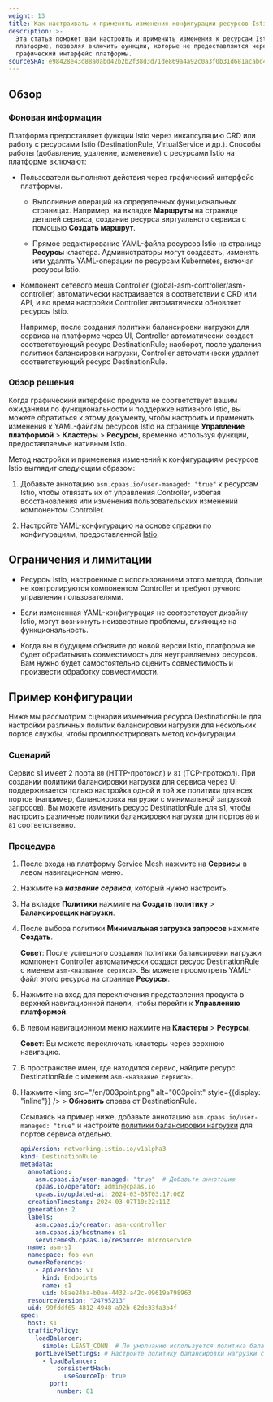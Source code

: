 ```yaml
---
weight: 13
title: Как настраивать и применять изменения конфигурации ресурсов Istio?
description: >-
  Эта статья поможет вам настроить и применить изменения к ресурсам Istio на
  платформе, позволяя включить функции, которые не предоставляются через
  графический интерфейс платформы.
sourceSHA: e98428e43d88a0abd42b2b2f38d3d71de869a4a92c0a3f0b31d681acabd42dcd
---
```


## Обзор

### Фоновая информация

Платформа предоставляет функции Istio через инкапсуляцию CRD или работу с ресурсами Istio (DestinationRule, VirtualService и др.). Способы работы (добавление, удаление, изменение) с ресурсами Istio на платформе включают:

- Пользователи выполняют действия через графический интерфейс платформы.

  - Выполнение операций на определенных функциональных страницах. Например, на вкладке **Маршруты** на странице деталей сервиса, создание ресурса виртуального сервиса с помощью **Создать маршрут**.

  - Прямое редактирование YAML-файла ресурсов Istio на странице **Ресурсы** кластера. Администраторы могут создавать, изменять или удалять YAML-операции по ресурсам Kubernetes, включая ресурсы Istio.

- Компонент сетевого меша Controller (global-asm-controller/asm-controller) автоматически настраивается в соответствии с CRD или API, и во время настройки Controller автоматически обновляет ресурсы Istio.

  Например, после создания политики балансировки нагрузки для сервиса на платформе через UI, Controller автоматически создает соответствующий ресурс DestinationRule; наоборот, после удаления политики балансировки нагрузки, Controller автоматически удаляет соответствующий ресурс DestinationRule.

### Обзор решения

Когда графический интерфейс продукта не соответствует вашим ожиданиям по функциональности и поддержке нативного Istio, вы можете обратиться к этому документу, чтобы настроить и применить изменения к YAML-файлам ресурсов Istio на странице **Управление платформой** > **Кластеры** > **Ресурсы**, временно используя функции, предоставляемые нативным Istio.

Метод настройки и применения изменений к конфигурациям ресурсов Istio выглядит следующим образом:

1. Добавьте аннотацию `asm.cpaas.io/user-managed: "true"` к ресурсам Istio, чтобы отвязать их от управления Controller, избегая восстановления или изменения пользовательских изменений компонентом Controller.

2. Настройте YAML-конфигурацию на основе справки по конфигурациям, предоставленной [Istio](https://istio.io/latest/docs/reference/config/).

## Ограничения и лимитации

- Ресурсы Istio, настроенные с использованием этого метода, больше не контролируются компонентом Controller и требуют ручного управления пользователями.

- Если измененная YAML-конфигурация не соответствует дизайну Istio, могут возникнуть неизвестные проблемы, влияющие на функциональность.

- Когда вы в будущем обновите до новой версии Istio, платформа не будет обрабатывать совместимость для неуправляемых ресурсов. Вам нужно будет самостоятельно оценить совместимость и произвести обработку совместимости.

## Пример конфигурации

Ниже мы рассмотрим сценарий изменения ресурса DestinationRule для настройки различных политик балансировки нагрузки для нескольких портов службы, чтобы проиллюстрировать метод конфигурации.

### Сценарий

Сервис s1 имеет 2 порта `80` (HTTP-протокол) и `81` (TCP-протокол). При создании политики балансировки нагрузки для сервиса через UI поддерживается только настройка одной и той же политики для всех портов (например, балансировка нагрузки с минимальной загрузкой запросов). Вы можете изменить ресурс DestinationRule для s1, чтобы настроить различные политики балансировки нагрузки для портов `80` и `81` соответственно.

### Процедура

1. После входа на платформу Service Mesh нажмите на **Сервисы** в левом навигационном меню.

2. Нажмите на ***название сервиса***, который нужно настроить.

3. На вкладке **Политики** нажмите на **Создать политику** > **Балансировщик нагрузки**.

4. После выбора политики **Минимальная загрузка запросов** нажмите **Создать**.

   **Совет**: После успешного создания политики балансировки нагрузки компонент Controller автоматически создаст ресурс DestinationRule с именем `asm-<название сервиса>`. Вы можете просмотреть YAML-файл этого ресурса на странице **Ресурсы**.

5. Нажмите на вход для переключения представления продукта в верхней навигационной панели, чтобы перейти к **Управлению платформой**.

6. В левом навигационном меню нажмите на **Кластеры** > **Ресурсы**.

   **Совет**: Вы можете переключать кластеры через верхнюю навигацию.

7. В пространстве имен, где находится сервис, найдите ресурс DestinationRule с именем `asm-<название сервиса>`.

8. Нажмите <img src="/en/003point.png" alt="003point" style={{display: "inline"}} /> > **Обновить** справа от DestinationRule.

   Ссылаясь на пример ниже, добавьте аннотацию `asm.cpaas.io/user-managed: "true"` и настройте [политики балансировки нагрузки](https://istio.io/latest/docs/reference/config/networking/destination-rule/) для портов сервиса отдельно.

   ```yaml
   apiVersion: networking.istio.io/v1alpha3
   kind: DestinationRule
   metadata:
     annotations:
       asm.cpaas.io/user-managed: "true"  # Добавьте аннотацию
       cpaas.io/operator: admin@cpaas.io
       cpaas.io/updated-at: 2024-03-08T03:17:00Z
     creationTimestamp: 2024-03-07T10:22:11Z
     generation: 2
     labels:
       asm.cpaas.io/creator: asm-controller
       asm.cpaas.io/hostname: s1
       servicemesh.cpaas.io/resource: microservice
     name: asm-s1
     namespace: foo-ovn
     ownerReferences:
       - apiVersion: v1
         kind: Endpoints
         name: s1
         uid: b8ae24ba-b0ae-4432-a42c-09619a798963
     resourceVersion: "24795213"
     uid: 99fddf65-4812-4948-a92b-62de33fa3b4f
   spec:
     host: s1
     trafficPolicy:
       loadBalancer:
         simple: LEAST_CONN  # По умолчанию используется политика балансировки нагрузки с минимальной загрузкой запросов для всех портов службы
       portLevelSettings: # Настройте политику балансировки нагрузки с учетом сессий пользователя по IP-адресу для порта 81
         - loadBalancer:
             consistentHash:
               useSourceIp: true
           port:
             number: 81
   ```
